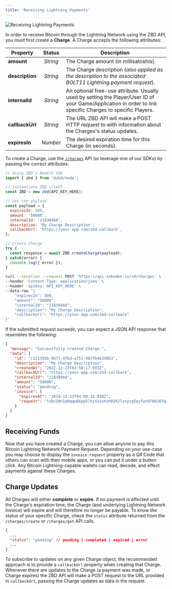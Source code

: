 ```yaml
---
title: 'Receiving Lightning Payments'
---
```


<Frame type="glass" caption="Receiving Lightning Payments">
  <img src="/img/YGxskJE.png" alt="Receiving Lightning Payments" />
</Frame>
<br />

In order to receive Bitcoin through the Lightning Network using the ZBD API, you must first create a **Charge**. A Charge accepts the following attributes:

| Property | Status | Description |
| --- | :-: | --- |
| **amount** | _String_ | The Charge amount (in millisatoshis). |
| **description** | _String_ | The Charge description (_also applied as the description to the associated BOLT11 Lightning payment request_). |
| **internalId** | _String_ | An optional free-use attribute. Usually used by setting the Player/User ID of your Game/Application in order to link specific Charges to specific Players. |
| **callbackUrl** | _String_ | The URL ZBD API will make a POST HTTP request to with information about the Charges's status updates. |
| **expiresIn** | _Number_ | The desired expiration time for this Charge (in seconds). |

To create a Charge, use the [`/charges`](/api/charges/create) API (or leverage one of our SDKs) by passing the correct attributes:

<CodeGroup>

```js NodeJS
// Using ZBD's NodeJS SDK
import { zbd } from '@zbd/node';

// Instantiate ZBD client
const ZBD = new zbd(API_KEY_HERE);

// Set the payload
const payload = {
  expiresIn: 300,
  amount: '50000',
  internalId: '118304b8',
  description: 'My Charge Description',
  callbackUrl: 'https://your-app.com/zbd-callback',
};

// Create Charge
try {
  const response = await ZBD.createCharge(payload);
} catch(error) {
  console.log({ error });
}
```

```bash cURL
curl --location --request POST 'https://api.zebedee.io/v0/charges' \
--header 'Content-Type: application/json' \
--header 'apikey: API_KEY_HERE' \
--data-raw '{
    "expiresIn": 300,
    "amount": "50000",
    "internalId": "118304b8",
    "description": "My Charge Description",
    "callbackUrl": "https://your-app.com/zbd-callback"
}'
```

</CodeGroup>

If the submitted request suceeds, you can expect a JSON API response that resembles the following:

```json
{
  "message": "Successfully created Charge.",
  "data": {
    "id": "c121356b-9671-4fbd-a751-987fb4b3d0b3",
    "description": "My Charge Description",
    "createdAt": "2022-12-23T03:58:17.993Z",
    "callbackUrl": "https://your-app.com/zbd-callback",
    "internalId": "118304b8",
    "amount": "50000",
    "status": "pending",
    "invoice": {
      "expiresAt": "2019-12-23T04:08:18.038Z",
      "request": "lnbc20n1p0qqw66pp5lhjn2sshvh03h2lsxyzg5eyfwt0760207q3hake25fs7l3psegtqdpgg3jhxcmjd9c8g6t0dcsx7e3qw35x2gzrdpshyem9cqzpgxqzjcfppjramjf8sxnvy3k8dq84kv56dy5gq9mlqs9qy9qsqsp5jvf69w282jdxkyt824dn0crxdentx8nvncfdt0ulqp75lvkjpagqqwpgcttpmfzaxc3akfn85jlu8cmtv5l2hu8q3yqttru8vlryg3vnewssy8w00yyfsghzqj03j45kj3uhhjek6q6e8djfu5u4gna6wjcqdsdhwe"
    }
  }
}
```

## Receiving Funds[​](#receiving-funds "Direct link to heading")

Now that you have created a Charge, you can allow anyone to pay this Bitcoin Lightning Network Payment Request. Depending on your use-case you may choose to display the `invoice.request` property as a QR Code that others can scan with their mobile apps, or you can put it under a button click. Any Bitcoin Lightning-capable wallets can read, decode, and effect payments against these Charges.

## Charge Updates[​](#charge-updates "Direct link to heading")

All Charges will either **complete** or **expire**. If no payment is effected until the Charge's expiration time, the Charge (and underlying Lightning Network Invoice) will expire and will therefore no longer be payable. To know the status of your specific Charge, check the `status` attribute returned from the `/charges/create` or `/charges/get` API calls.

```json
{
  ...
  "status": "pending" // pending | completed | expired | error
  ...
}
```

To subscribe to updates on any given Charge object, the recommended approach is to provide a `callbackUrl` property when creating that Charge. Whenever there are updates to the Charge (a payment was made, or Charge expires) the ZBD API will make a POST request to the URL provided in `callbackUrl`, passing the Charge updates as data in the request.